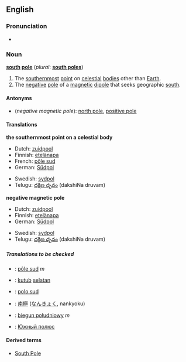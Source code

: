 {{see|South Pole}}
==English==

===Pronunciation===
*{{audio|en-us-south_pole.ogg|Audio (US)}}

===Noun===
'''[[south]] [[pole]]''' (''plural'': '''[[south poles]]''')

# The [[southernmost]] [[point]] on [[celestial]] [[body|bodies]] other than [[Earth]].
# The [[negative]] [[pole]] of a [[magnetic]] [[dipole]] that seeks geographic [[south]].

====Antonyms====
*(''negative magnetic pole''): [[north pole]], [[positive pole]]

====Translations====
'''the southernmost point on a celestial body'''
{{top}}
*Dutch: [[zuidpool]] {{m}}
*Finnish: [[etelänapa]]
*French: [[pôle sud]] {{m}}
*German: [[Südpol]] {{m}}
{{mid}}
*Swedish: [[sydpol]] {{c}}
*Telugu: [[దక్షిణ దృవం]] (dakshiNa druvam)
{{bottom}}

'''negative magnetic pole'''
{{top}}
*Dutch: [[zuidpool]] {{m}}
*Finnish: [[etelänapa]]
*German: [[Südpol]] {{m}}
{{mid}}
*Swedish: [[sydpol]] {{c}}
*Telugu: [[దక్షిణ దృవం]] (dakshiNa druvam)
{{bottom}}

=====Translations to be checked=====
{{checktrans}}
<!--don't give the translation for South Pole!-->
*{{ttbc|French}}: [[pôle sud]] ''m''
*{{ttbc|Indonesian}}: [[kutub]] [[selatan]]
*{{ttbc|Interlingua}}: [[polo sud]]
*{{ttbc|Japanese}}: [[南極]] ([[なんきょく]], nankyoku)
*{{ttbc|Polish}}: [[biegun południowy]] ''m''
*{{ttbc|Russian}}: [[Южный полюс]]

====Derived terms====
*[[South Pole]]